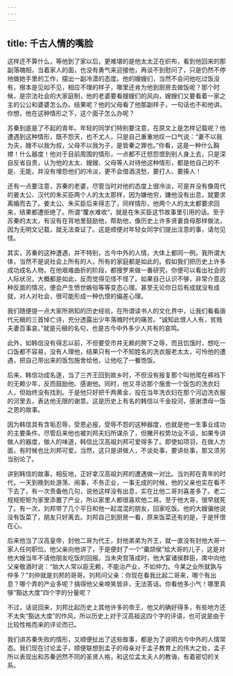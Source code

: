 ```yaml
---
---
---
```

title: 千古人情的嘴脸
---




这样还不算什么，等他到了家以后，更难堪的是他太太正在织布，看到他回来的那副落魄相，当着家人的面，也没有勇气来迎接他，再谈不到慰问了，只是仍然不停地做她手里的工作，摆出一副冷漠的态度。他的嫂嫂们，当然不会问他吃过饭没有，根本是见如不见，相应不理的样子，哪里还肯为他到厨房去做饭呢？那个时候，是宗法社会的大家庭制，他的老婆要看嫂嫂们的风向，嫂嫂们又要看着一家之主的公公和婆婆怎么办。结果呢？他的父母看了他那副样子，一句话也不和他讲。你想，他在这种情形之下，这个面子怎么办呢？

苏秦到底是了不起的青年。年轻的同学们特别要注意，在原文上是怎样记载呢？他遭遇到这种情形，既不怨天，也不尤人，只是自己重重地叹一口气说：“妻不以我为夫，嫂不以我为叔，父母不以我为子，是皆秦之罪也。”你看，这是一种什么胸襟！什么器度！他对于目前周围的情形，一点都不迁怒怨恨到别人身上去，只是深自反省自责，认为他的太太、嫂嫂、父母等人对待他这种情形，都是他自己的不是、无能，并没有埋怨他们的冷淡，更不会借酒浇愁，要打人、要揍人！

还有一点要注意，苏秦的老婆，尽管当时对他的态度上很冷淡，可是并没有像周代的姜太公、汉代的朱买臣两个人的太太那样，因为嫌他穷，嫌他没有出息，就要求离婚而去了。姜太公、朱买臣后来得志了，同样情形，他两个人的太太都要求回来，结果都遭拒绝了。所谓“覆水难收”，就是在朱买臣这节故事里引用的话。至于苏秦的太太，有没有在背地里鼓励他，帮助他，像历史上许多贤妻良母那样做法，因为无明文记载，就无法查证了。这是顺便对年轻女同学们提出注意的事，请勿见怪。

其实，苏秦的这种遭遇，并不特别，古今中外的人情，大体上都同一例。我所谓大体，当然不是说社会上所有的人，所有的家庭都是如此的。假如我们把历史上许多成功成名人物，在他艰难曲折的阶段，都搜罗来做一番研究，你便可以看出社会的人际状况，大概都是如此，反而觉得见怪不怪了。如果自己认识不够，非常介意这种反面的情况，便会产生愤世嫉俗等等变态心理。甚至无论你日后有成就没有成就，对人对社会，很可能形成一种仇恨的偏差心理。

我们随便提一点大家所熟知的历史经验，在所谓读书人的文化界中，让我们看看唐代元稹的三首悼亡诗，充分透露出少年落魄时代的痛苦。“诚知此恨人人有，贫贱夫妻百事哀。”就是元稹的名句，也是古今中外多少人共有的哀鸣。

此外，如韩信没有得志以前，不但要受市井无赖的胯下之辱，而且饥饿时，想吃一口饭都不容易，没有人理他，结果只有一个不知姓名的洗衣服老太太，可怜他的遭遇，把自己带出来的饭包施舍给他，让他吃了一餐饱饭。

后来，韩信功成名遂，当了三齐王回到故乡时，不但没有报复那个叫他爬在裤裆下的无赖少年，反而鼓励他、感谢他。同时，他又寻访那个施舍一个饭包的洗衣妇人，但始终没有找到。于是他只好把千两黄金，投在当年洗衣妇在那个河边洗衣服的河里去，表达他无限的谢意。这是历史上有名的韩信以千金投河，感谢漂母一饭之恩的故事。

因为韩信具有含垢忍辱，受恩必报，受辱不怨的这种器度，也就是他一生事业成功的主要条件。尽管后来他也被刘邦夫妇所谋杀了，但撇开权势功业不谈，如果专讲做人的器度，做人的味道，韩信比汉高祖刘邦可爱得多了。即使如项羽，在做人方面，有时候也比刘邦可爱。当然，这只是讲做人，不谈处事，要讲处事，那又须另当别论了。

讲到韩信的故事，相反地，正好拿汉高祖刘邦的遭遇做一对比。当刘邦在青年的时代，一天到晚到处游荡、闹事，不务正业，一事无成的时候，他的父亲也实在看不下去了，有一次责备他几句，说他这样没有出息，实在比他二哥刘喜差多了。老二规规矩矩为家里添置了产业，所以家里人都很喜欢他二哥。至于他大哥，很早就死了。有一次，刘邦带了几个平日和他一起混混的朋友，回家吃饭。他的大嫂骗他说没有饭菜了，朋友只好离去。刘邦自己到厨房一看，原来饭菜还有的是，于是怀恨在心。

后来他当了汉高皇帝，封他二哥为代王，封他弟弟为齐王，就一直没有封他大哥一家人任何职位。他父亲向他讲了，于是便封了一个“羹颉侯”给大哥的儿子，这是对他大嫂当年不请他朋友吃饭的回报。当未央宫落成时，他大宴诸侯群臣，席中向他父亲敬酒时说：“始大人常以臣无赖，不能治产业，不如仲力。今某之业所就孰与仲多？”刘仲就是刘邦的哥哥。刘邦问父亲：你现在看我比起二哥来，哪个有出息？哪个弄的产业多呢？搞得他父亲啼笑皆非，无法答话。你看他多小气！哪里真够“豁达大度”四个字的分量呢？

不过，话说回来，刘邦比起历史上其他许多的帝王，他又的确好得多，有些地方还不太失“豁达大度”的作风，所以历史上对于汉高祖这四个字的评语，也可说是由于比较性格而来的评论而已。

我们讲苏秦失败的情形，又顺便扯出了这些故事，都是为了说明古今中外的人情常态。我们现在讨论孟子，顺便联想到孟子的母亲对于孟子教育上的伟大之处，孟子所以表现出和苏秦迥然不同的圣贤人格，和这位孟太夫人的教诲，有着密切的关系。